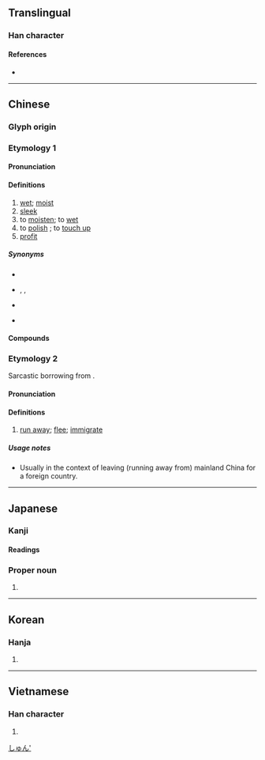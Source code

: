 {{also|润}}
{{character info}}
==Translingual==

===Han character===
{{Han char|rn=85|rad=水|as=12|sn=15|four=37120|canj=EANG|ids=⿰氵閏}}

====References====
* {{Han ref|kx=0649.240|dkj=18255|dj=1060.050|hdz=31748.020|uh=6F64|ud=28516|bh=BCED|bd=48365}}

----

==Chinese==
{{zh-forms|s=润}}

===Glyph origin===
{{Han etym}}

===Etymology 1===

====Pronunciation====
{{zh-pron
|m=rùn
|m-s=
|c=jeon6
|c-t=
|g=
|h=pfs=
|j=
|mb=nē̤ng
|md=
|mn=kh:jūn/qz,tp,xm,zz:lūn
|mn-t=
|w=
|x=
|mc=y
|oc=y
|cat=a,v
}}

====Definitions====
{{zh-hanzi}}

# [[wet]]; [[moist]]
# [[sleek]]
# to [[moisten]]; to [[wet]]
# to [[polish]] {{gl|a piece of writing, etc.}}; to [[touch up]]
# [[profit]] {{gl|excess of revenue over cost}}

=====Synonyms=====
* {{sense|wet}}
{{zh-syn-saurus|潮濕}}
* {{sense|to moisten}} {{zh-l|潤澤}}, {{zh-l|濕潤}}, {{zh-l|滋潤}}
* {{sense|to polish}}
{{zh-syn-saurus|潤色}}
* {{sense|profit}}
{{zh-syn-saurus|利潤}}

====Compounds====
{{zh-der|潤餅|滋潤|潤滑|平均利潤|利潤所得|刪潤|利潤|德潤傭書|分潤|圓潤|不潤|冰清玉潤|光潤|津潤|溫潤|潤屋潤身|溼潤|潤資|淹潤|玉潤珠圓|潤益|潤滑劑|抃風舞潤|潤澤|瑩潤|潤筆|河潤|潤身|礎潤而雨|潤屋|潤下|潤膩|沾潤|於民潤國|祛痰潤肺|珠圓玉潤|潤喉|潤飾|潤色|潤膚|潤肺|潤滑油|潤格|溫潤如玉|滑潤|浸潤之譖|浸潤|潤溼|才非玉潤|脂膏不潤|風調雨潤|鮮潤|脩潤|經濟利潤|紅潤|香潤玉溫|膏潤|豐潤}}

===Etymology 2===
Sarcastic borrowing from {{bor|zh|en|run}}.

====Pronunciation====
{{zh-pron
|m=rùn
|cat=v
}}

====Definitions====
{{zh-hanzi}}

# {{lb|zh|neologism|mainland|internet slang}} [[run away]]; [[flee]]; [[immigrate]]
#: {{zh-x|請 大家 指點 如何 潤 去 加拿大？|Can people give suggestions on how to run away [immigrate] to Canada?}}

=====Usage notes=====
* Usually in the context of leaving (running away from) mainland China for a foreign country.

----

==Japanese==

===Kanji===
{{ja-kanji|grade=c|rs=水12}}

====Readings====
{{ja-readings
|goon=にん
|kanon=じゅん
|kun=うるお-う, うるお-い, うる-む, うるお-す, めぐみ
}}

===Proper noun===
{{ja-pos|proper|じゅん}}

# {{given name|ja|male}}

[[Category:Japanese male given names|しゅん']]

----

==Korean==

===Hanja===
{{ko-hanja|hangeul=[[윤]]|eumhun=|rv=yun|mr=yun|y=yun}}

# {{rfdef|ko|sort=水12}}

----

==Vietnamese==

===Han character===
{{vi-readings|reading=nhuần, nhuận|rs=水12}}

# {{rfdef|vi|sort=水12}}